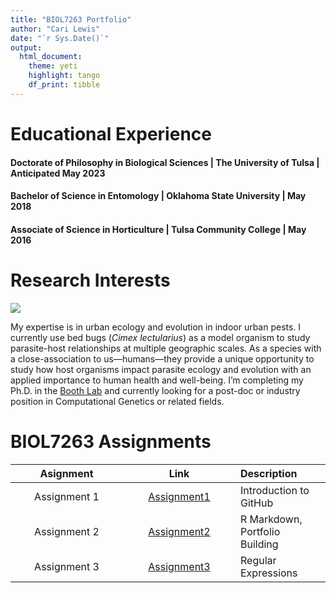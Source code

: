 ```yaml
---
title: "BIOL7263 Portfolio"
author: "Cari Lewis"
date: "`r Sys.Date()`"
output: 
  html_document:
    theme: yeti
    highlight: tango
    df_print: tibble
---
```

# **Educational Experience**

#### Doctorate of Philosophy in Biological Sciences | The University of Tulsa | Anticipated May 2023
#### Bachelor of Science in Entomology | Oklahoma State University | May 2018
#### Associate of Science in Horticulture | Tulsa Community College | May 2016

# **Research Interests**  
![](Assignments/ASP1-F1_Bed_Bug.jpg)
  
My expertise is in urban ecology and evolution in indoor urban pests. I currently use bed bugs (*Cimex lectularius*) as a model organism to study parasite-host relationships at multiple geographic scales. As a species with a close-association to us---humans---they provide a unique opportunity to study how host organisms impact parasite ecology and evolution with an applied importance to human health and well-being. I'm completing my Ph.D. in the [Booth Lab](https://www.booth-lab.org) and currently looking for a post-doc or industry position in Computational Genetics or related fields.

# **BIOL7263 Assignments**

| Asignment | Link | Description |  
| :---: | :---: | :---  
| Assignment 1 | [Assignment1](Assignments/Assignment1.html) | Introduction to GitHub  
| Assignment 2 | [Assignment2](index.html) | R Markdown, Portfolio Building  
| Assignment 3 | [Assignment3](Assignments/Assignment3.html) | Regular Expressions


